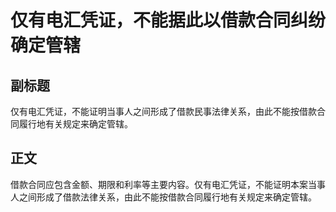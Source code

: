 # 仅有电汇凭证，不能据此以借款合同纠纷确定管辖
## 副标题
仅有电汇凭证，不能证明当事人之间形成了借款民事法律关系，由此不能按借款合同履行地有关规定来确定管辖。
## 正文
借款合同应包含金额、期限和利率等主要内容。仅有电汇凭证，不能证明本案当事人之间形成了借款法律关系，由此不能按借款合同履行地有关规定来确定管辖。